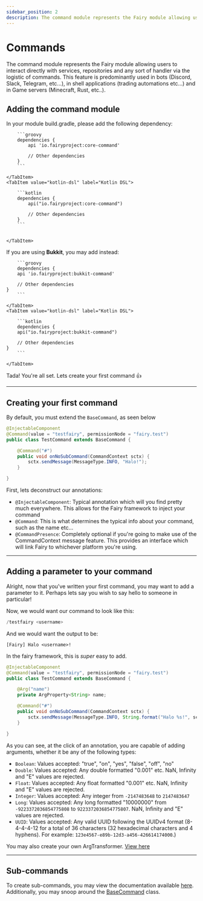 ```yaml
---
sidebar_position: 2
description: The command module represents the Fairy module allowing users to interact directly with services, repositories and any sort of handler via the logistic of commands.
---
```



# Commands

The command module represents the Fairy module allowing users to interact directly with services, repositories and any sort of handler via the logistic of commands. This feature is predominantly used in bots (Discord, Slack, Telegram, etc...), in shell applications (trading automations etc...) and in Game servers (Minecraft, Rust, etc..).

## Adding the command module

In your module build.gradle, please add the following dependency:

<Tabs>
    <TabItem value="groovy" label="Groovy">

        ```groovy
        dependencies {
            api 'io.fairyproject:core-command'

            // Other dependencies
        }
        ```

    </TabItem>
    <TabItem value="kotlin-dsl" label="Kotlin DSL">

        ```kotlin
        dependencies {
            api("io.fairyproject:core-command")

            // Other dependencies
        }
        ```


    </TabItem>
</Tabs>

If you are using **Bukkit**, you may add instead:

<Tabs>
    <TabItem value="groovy" label="Groovy">

        ```groovy
        dependencies {
        api 'io.fairyproject:bukkit-command'

        // Other dependencies
    }
        ```

    </TabItem>
    <TabItem value="kotlin-dsl" label="Kotlin DSL">

        ```kotlin
        dependencies {
        api("io.fairyproject:bukkit-command")

        // Other dependencies
    }
        ```

    </TabItem>
</Tabs>


Tada! You're all set. Lets create your first command 👍

---
## Creating your first command

By default, you must extend the `BaseCommand`, as seen below

```java
@InjectableComponent
@Command(value = "testfairy", permissionNode = "fairy.test")
public class TestCommand extends BaseCommand {

    @Command("#")
    public void onNoSubCommand(CommandContext sctx) {
        sctx.sendMessage(MessageType.INFO, "Halo!");
    }

}
```

First, lets deconstruct our annotations:
- `@InjectableComponent`: Typical annotation which will you find pretty much everywhere. This allows for the
  Fairy framework to inject your command
- `@Command`: This is what determines the typical info about your command, such as the name etc...
- `@CommandPresence`: Completely optional if you're going to make use of the CommandContext message
  feature. This provides an interface which will link Fairy to whichever platform you're using.

---
## Adding a parameter to your command

Alright, now that you've written your first command, you may want to add a parameter to it. Perhaps lets say you wish to say hello to someone in particular!

Now, we would want our command to look like this:
```s
/testfairy <username>
```

And we would want the output to be:
```
[Fairy] Halo <username>!
```

In the fairy framework, this is *super* easy to add.

```java
@InjectableComponent
@Command(value = "testfairy", permissionNode = "fairy.test")
public class TestCommand extends BaseCommand {

    @Arg("name") 
    private ArgProperty<String> name;

    @Command("#")
    public void onNoSubCommand(CommandContext sctx) {
        sctx.sendMessage(MessageType.INFO, String.format("Halo %s!", sctx.getProperty(name)));
    }

}
```

As you can see, at the click of an annotation, you are capable of adding arguments, whether it be any of the following types:
- `Boolean`: Values accepted: "true", "on", "yes", "false", "off", "no"
- `Double`: Values accepted: Any double formatted "0.001" etc. NaN, Infinity and "E" values are rejected.
- `Float`: Values accepted: Any float formatted "0.001" etc. NaN, Infinity and "E" values are rejected.
- `Integer`: Values accepted: Any integer from `-2147483648` to `2147483647`
- `Long`: Values accepted: Any long formatted "10000000" from `-9223372036854775808` to `9223372036854775807`. NaN, Infinity and "E" values are rejected.
- `UUID`: Values accepted: Any valid UUID following the UUIDv4 format (8-4-4-4-12 for a total of 36 characters (32 hexadecimal characters and 4 hyphens). For example: `123e4567-e89b-12d3-a456-426614174000`.)

You may also create your own ArgTransformer. [View here](https://github.com/FairyProject/fairy/wiki/Command-Arg-Transformer)

---
## Sub-commands

To create sub-commands, you may view the documentation available [here](https://github.com/FairyProject/fairy/wiki/Command-Sub-Command). Additionally, you may snoop around the [BaseCommand](https://github.com/FairyProject/fairy/blob/v6/io.fairyproject.modules/module.command/core-command/src/main/java/io/fairyproject/command/BaseCommand.java) class.